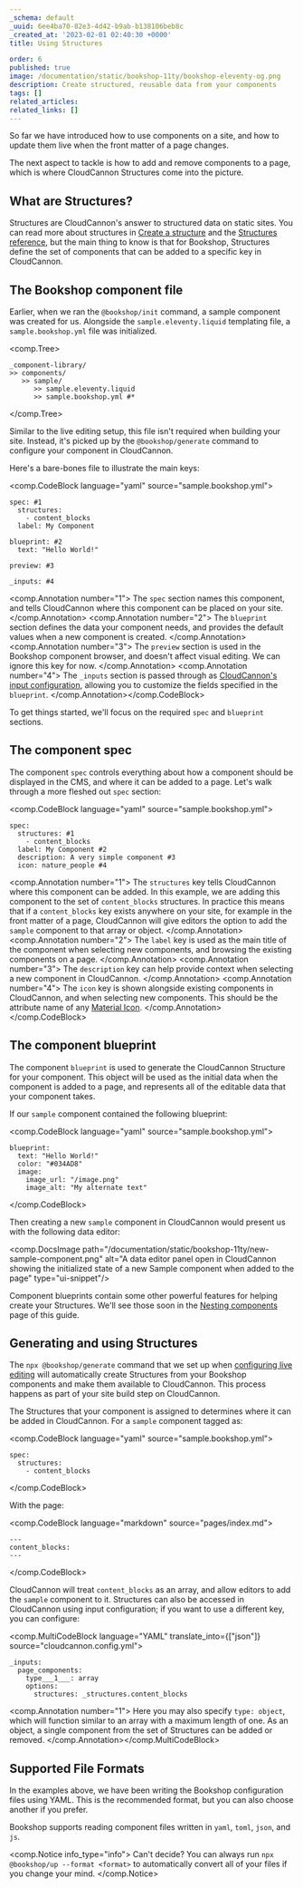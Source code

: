 ```yaml
---
_schema: default
_uuid: 6ee4ba70-82e3-4d42-b9ab-b138106beb8c
_created_at: '2023-02-01 02:40:30 +0000'
title: Using Structures

order: 6
published: true
image: /documentation/static/bookshop-11ty/bookshop-eleventy-og.png
description: Create structured, reusable data from your components
tags: []
related_articles:
related_links: []
---
```

So far we have introduced how to use components on a site, and how to update them live when the front matter of a page changes.

The next aspect to tackle is how to add and remove components to a page, which is where CloudCannon Structures come into the picture.

## What are Structures?

Structures are CloudCannon's answer to structured data on static sites. You can read more about structures in [Create a structure](/documentation/articles/create-a-structure/) and the [Structures reference](/documentation/articles/structures-reference/), but the main thing to know is that for Bookshop, Structures define the set of components that can be added to a specific key in CloudCannon.

## The Bookshop component file

Earlier, when we ran the `@bookshop/init` command, a sample component was created for us. Alongside the `sample.eleventy.liquid` templating file, a `sample.bookshop.yml` file was initialized.

<comp.Tree>
```
_component-library/
>> components/
   >> sample/
      >> sample.eleventy.liquid
      >> sample.bookshop.yml #*
```
</comp.Tree>

Similar to the live editing setup, this file isn't required when building your site. Instead, it's picked up by the `@bookshop/generate` command to configure your component in CloudCannon.

Here's a bare-bones file to illustrate the main keys:

<comp.CodeBlock language="yaml" source="sample.bookshop.yml">
```
spec: #1
  structures:
    - content_blocks
  label: My Component

blueprint: #2
  text: "Hello World!"

preview: #3

_inputs: #4
```
<comp.Annotation number="1">
  The `spec` section names this component, and tells CloudCannon where this component can be placed on your site.
</comp.Annotation> <comp.Annotation number="2">
  The `blueprint` section defines the data your component needs, and provides the default values when a new component is created.
</comp.Annotation> <comp.Annotation number="3">
  The `preview` section is used in the Bookshop component browser, and doesn't affect visual editing. We can ignore this key for now.
</comp.Annotation> <comp.Annotation number="4">
  The `_inputs` section is passed through as [CloudCannon's input configuration](/documentation/articles/what-are-inputs/),
  allowing you to customize the fields specified in the `blueprint`.
</comp.Annotation></comp.CodeBlock>

To get things started, we'll focus on the required `spec` and `blueprint` sections.

## The component spec

The component `spec` controls everything about how a component should be displayed in the CMS, and where it can be added to a page. Let's walk through a more fleshed out `spec` section:

<comp.CodeBlock language="yaml" source="sample.bookshop.yml">
```
spec:
  structures: #1
    - content_blocks
  label: My Component #2
  description: A very simple component #3
  icon: nature_people #4
```
<comp.Annotation number="1">
  The `structures` key tells CloudCannon where this component can be added. In this example,
  we are adding this component to the set of `content_blocks` structures.
  In practice this means that if a `content_blocks` key exists anywhere on your site,
  for example in the front matter of a page, CloudCannon will give editors the option to add
  the `sample` component to that array or object.
</comp.Annotation> <comp.Annotation number="2">
  The `label` key is used as the main title of the component when selecting new components,
  and browsing the existing components on a page.
</comp.Annotation> <comp.Annotation number="3">
  The `description` key can help provide context when selecting a new component in CloudCannon.
</comp.Annotation> <comp.Annotation number="4">
  The `icon` key is shown alongside existing components in CloudCannon, and when selecting new components.
  This should be the attribute name of any [Material Icon](https://fonts.google.com/icons).
</comp.Annotation></comp.CodeBlock>

## The component blueprint

The component `blueprint` is used to generate the CloudCannon Structure for your component. This object will be used as the initial data when the component is added to a page, and represents all of the editable data that your component takes.

If our `sample` component contained the following blueprint:

<comp.CodeBlock language="yaml" source="sample.bookshop.yml">
```
blueprint:
  text: "Hello World!"
  color: "#034AD8"
  image:
    image_url: "/image.png"
    image_alt: "My alternate text"
```
</comp.CodeBlock>

Then creating a new `sample` component in CloudCannon would present us with the following data editor:

<comp.DocsImage path="/documentation/static/bookshop-11ty/new-sample-component.png" alt="A data editor panel open in CloudCannon showing the initialized state of a new Sample component when added to the page" type="ui-snippet"/>

Component blueprints contain some other powerful features for helping create your Structures. We'll see those soon in the [Nesting components](/documentation/guides/bookshop-eleventy-guide/nesting-components/) page of this guide.

## Generating and using Structures

The `npx @bookshop/generate` command that we set up when [configuring live editing](/documentation/guides/bookshop-eleventy-guide/configuring-live-editing/) will automatically create Structures from your Bookshop components and make them available to CloudCannon. This process happens as part of your site build step on CloudCannon.

The Structures that your component is assigned to determines where it can be added in CloudCannon. For a `sample` component tagged as:

<comp.CodeBlock language="yaml" source="sample.bookshop.yml">
```
spec:
  structures:
    - content_blocks
```
</comp.CodeBlock>

With the page:

<comp.CodeBlock language="markdown" source="pages/index.md">
```
---
content_blocks:
---
```
</comp.CodeBlock>

CloudCannon will treat `content_blocks` as an array, and allow editors to add the `sample` component to it. Structures can also be accessed in CloudCannon using input configuration; if you want to use a different key, you can configure:

<comp.MultiCodeBlock language="YAML" translate_into={["json"]} source="cloudcannon.config.yml">
```
_inputs:
  page_components:
    type___1___: array
    options:
      structures: _structures.content_blocks
```
<comp.Annotation number="1">
  Here you may also specify `type: object`, which will function similar to an array with a maximum length of one.
  As an object, a single component from the set of Structures can be added or removed.
</comp.Annotation></comp.MultiCodeBlock>

## Supported File Formats

In the examples above, we have been writing the Bookshop configuration files using YAML. This is the recommended format, but you can also choose another if you prefer.

Bookshop supports reading component files written in `yaml`, `toml`, `json`, and `js`.

<comp.Notice info_type="info">
  Can't decide? You can always run `npx @bookshop/up --format <format>`
  to automatically convert all of your files if you change your mind.
</comp.Notice>
